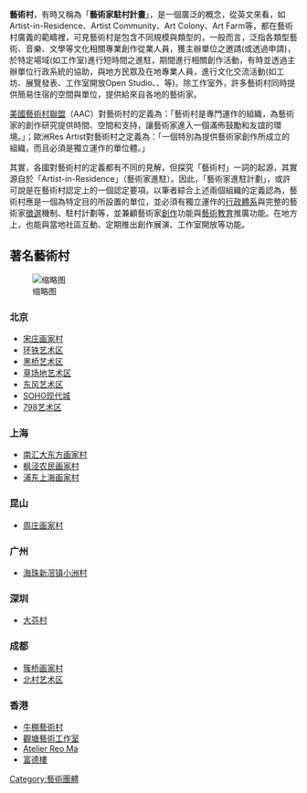 {{Portal|name=藝術|image=Crainquebille, Putois, Riquet - Illuminated Initial - A.png|size=35}}
'''藝術村'''，有時又稱為「'''藝術家駐村計畫'''」，是一個廣泛的概念，從英文來看，如Artist-in-Residence、Artist Community、Art Colony、Art Farm等，都在藝術村廣義的範疇裡，可見藝術村是包含不同規模與類型的，一般而言，泛指各類型藝術、音樂、文學等文化相關專業創作從業人員，獲主辦單位之邀請(或透過申請)，於特定場域(如工作室)進行短時間之進駐，期間進行相關創作活動，有時並透過主辦單位行政系統的協助，與地方民眾及在地專業人員，進行文化交流活動(如工坊、展覽發表、工作室開放Open Studio、、等)。除工作室外，許多藝術村同時提供簡易住宿的空間與單位，提供給來自各地的藝術家。

[[美國藝術村聯盟|美國藝術村聯盟]]（AAC）對藝術村的定義為：「藝術村是專門運作的組織，為藝術家的創作研究提供時間、空間和支持，讓藝術家進入一個滿佈鼓勵和友誼的環境。」；歐洲Res Artist對藝術村之定義為：「一個特別為提供藝術家創作所成立的組織，而且必須是獨立運作的單位體。」

其實，各國對藝術村的定義都有不同的見解，但探究「藝術村」一詞的起源，其實源自於「Artist-in-Residence」（藝術家進駐）。因此，「藝術家進駐計劃」，或許可說是在藝術村認定上的一個認定要項。以筆者綜合上述兩個組織的定義認為，藝術村應是一個為特定目的所設置的單位，並必須有獨立運作的[[行政體系|行政體系]]與完整的藝術家[[徵選|徵選]]機制、駐村計劃等，並兼顧藝術家[[創作|創作]]功能與[[藝術教育|藝術教育]]推廣功能。在地方上，也能與當地社區互動、定期推出創作展演、工作室開放等功能。

== 著名藝術村 ==
[[File:Artist_at_work.jpg|缩略图]]

=== 北京 ===
* [[宋庄镇_(北京市)|宋庄画家村]]
* [[环铁艺术区|环铁艺术区]]
* [[黑桥艺术区|黑桥艺术区]]
* [[草场地|草场地艺术区]]
* [[东风艺术区|东风艺术区]]
* [[SOHO现代城|SOHO现代城]]
* [[798艺术区|798艺术区]]

=== 上海 ===
* [[南汇区|南汇]][[大东方画家村|大东方画家村]]
* [[枫泾农民画家村|枫泾农民画家村]]
* [[浦东|浦东]][[上海画家村|上海画家村]]
=== 昆山 ===
* [[周庄画家村|周庄画家村]]
=== 广州 ===
* [[海珠区|海珠]][[新滘镇|新滘镇]][[小洲村|小洲村]]
=== 深圳 ===
* [[大芬村|大芬村]]
=== 成都 ===
* [[簇桥画家村|簇桥画家村]]
* [[北村艺术区|北村艺术区]]
=== 香港 ===
* [[牛棚藝術村|牛棚藝術村]]
* [[觀塘藝術工作室|觀塘藝術工作室]]
* [[Atelier_Reo_Ma|Atelier Reo Ma]]
* [[富德樓|富德樓]]

{{藝術}}
[[Category:藝術團體|Category:藝術團體]]